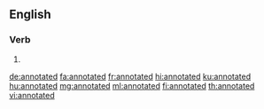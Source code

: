 ==English==

===Verb===
{{head|en|verb form}}

# {{en-past of|annotate}}

[[de:annotated]]
[[fa:annotated]]
[[fr:annotated]]
[[hi:annotated]]
[[ku:annotated]]
[[hu:annotated]]
[[mg:annotated]]
[[ml:annotated]]
[[fi:annotated]]
[[th:annotated]]
[[vi:annotated]]